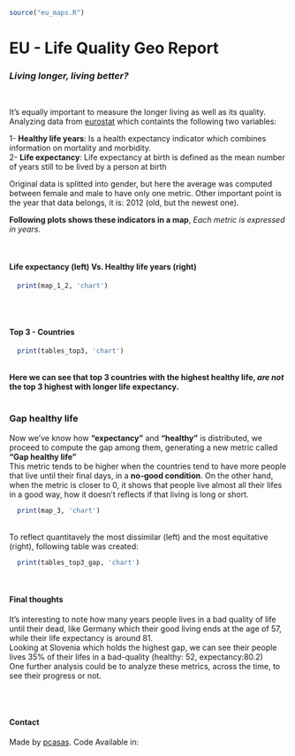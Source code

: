 ```r
source("eu_maps.R")
```
EU - Life Quality Geo Report
====

### *Living longer, living better?*
<br/>

It's equally important to measure the longer living as well as its quality. 
<br/>
Analyzing data from [eurostat](http://ec.europa.eu/eurostat/publications/recently-published?p_auth=ZKofrOKp&p_p_id=estatsearchportlet_WAR_estatsearchportlet&p_p_lifecycle=1&p_p_state=maximized&p_p_mode=view&_estatsearchportlet_WAR_estatsearchportlet_position=HLY_M&_estatsearchportlet_WAR_estatsearchportlet_dimension=break_sd&_estatsearchportlet_WAR_estatsearchportlet_sort=lastUpdateDate&_estatsearchportlet_WAR_estatsearchportlet_theme=PER_POPSOC&_estatsearchportlet_WAR_estatsearchportlet_action=search&_estatsearchportlet_WAR_estatsearchportlet_collection=dataset&_estatsearchportlet_WAR_estatsearchportlet_publicationDate=2015) which containts the following two variables:


1- **Healthy life years**: Is a health expectancy indicator which combines information on mortality and morbidity.
<br/>
2- **Life expectancy**:  Life expectancy at birth is defined as the mean number of years still to be lived by a person at birth
<br/>


Original data is splitted into gender, but here the average was computed between female and male to have only one metric. Other important point is the year that data belongs, it is: 2012 (old, but the newest one).
<br/>

**Following plots shows these indicators in a map**, *Each metric is expressed in years.*

<br/>

#### Life expectancy (left) Vs. Healthy life years (right)
```r
  print(map_1_2, 'chart')
```  


<br/>
<br/>


####  Top 3 - Countries
```r
  print(tables_top3, 'chart')
```  
<br/>
**Here we can see that top 3 countries with the highest healthy life, *are not* the top 3 highest with longer life expectancy.**
<br/>
<br/>

###  Gap healthy life 
Now we've know how **"expectancy"** and **"healthy"** is distributed, we proceed to compute the gap among them, generating a new metric called **"Gap healthy life"**
</br>
This metric tends to be higher when the countries tend to have more people that live until their final days, in a **no-good condition**.
On the other hand, when the metric is closer to 0, it shows that people live almost all their lifes in a good way, how it doesn't reflects if that living is long or short. 

```r
  print(map_3, 'chart')
```  
</br>
To reflect quantitavely the most dissimilar (left) and the most equitative (right), following table was created:
</br>
```r
  print(tables_top3_gap, 'chart')
```  
</br>

#### Final thoughts
It's interesting to note how many years people lives in a bad quality of life until their dead, like Germany which their good living ends at the age of 57, while their life expectancy is around 81.
</br>
Looking at Slovenia which holds the highest gap, we can see their people lives 35% of their lifes in a bad-quality (healthy: 52, expectancy:80.2)
</br>
One further analysis could be to analyze these metrics, across the time, to see their progress or not.

</br>
</br>

#### Contact

Made by [pcasas](pcasas@datascienceheroes.com). Code Available in: 


